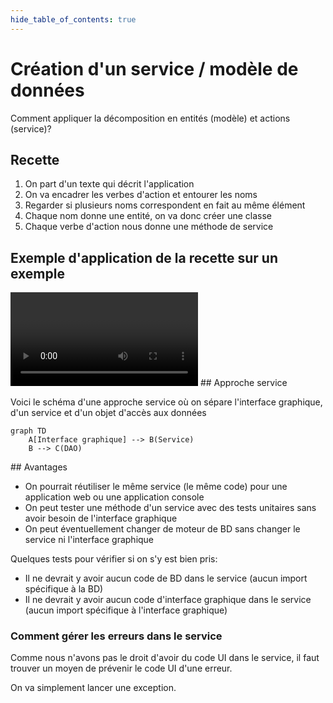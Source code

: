 ```yaml
---
hide_table_of_contents: true
---
```


# Création d'un service / modèle de données

Comment appliquer la décomposition en entités (modèle) et actions (service)?

<Row>

<Column>


## Recette

1. On part d'un texte qui décrit l'application
2. On va encadrer les verbes d'action et entourer les noms
3. Regarder si plusieurs noms correspondent en fait au même élément
4. Chaque nom donne une entité, on va donc créer une classe
5. Chaque verbe d'action nous donne une méthode de service


</Column>

<Column>


## Exemple d'application de la recette sur un exemple

<Video url="https://youtu.be/MmpgnWLEa5s" />

La vidéo est en Java mais la méthode s'applique sans problème en kotlin.

</Column>

</Row>



<Row>

<Column>
## Approche service

Voici le schéma d'une approche service où on sépare l'interface graphique, d'un service et d'un objet d'accès aux données

```mermaid
graph TD
    A[Interface graphique] --> B(Service)
    B --> C(DAO)
```
</Column>
<Column>
## Avantages

- On pourrait réutiliser le même service (le même code) pour une application web ou une application console
- On peut tester une méthode d'un service avec des tests unitaires sans avoir besoin de l'interface graphique
- On peut éventuellement changer de moteur de BD sans changer le service ni l'interface graphique

Quelques tests pour vérifier si on s'y est bien pris:
- Il ne devrait y avoir aucun code de BD dans le service (aucun import spécifique à la BD)
- Il ne devrait y avoir aucun code d'interface graphique dans le service (aucun import spécifique à l'interface graphique)

</Column>
</Row>

### Comment gérer les erreurs dans le service

Comme nous n'avons pas le droit d'avoir du code UI dans le service, il faut trouver un moyen
de prévenir le code UI d'une erreur.

On va simplement lancer une exception.
